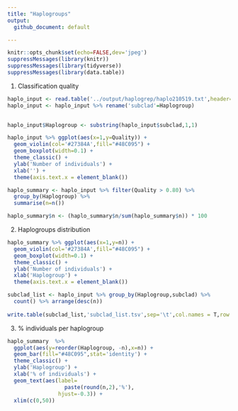 ```yaml
---
title: "Haplogroups"
output: 
  github_document: default

---
```


```r
knitr::opts_chunk$set(echo=FALSE,dev='jpeg')
suppressMessages(library(knitr))
suppressMessages(library(tidyverse))
suppressMessages(library(data.table))
```

1. Classification quality

```r
haplo_input <- read.table('../output/haplogrep/haplo210519.txt',header=T) 
haplo_input <- haplo_input %>% rename('subclad'=Haplogroup) 
  

haplo_input$Haplogroup <- substring(haplo_input$subclad,1,1)

haplo_input %>% ggplot(aes(x=1,y=Quality)) + 
  geom_violin(col='#27384A',fill="#48C095") +
  geom_boxplot(width=0.1) +
  theme_classic() +
  ylab('Number of individuals') +
  xlab('') +
  theme(axis.text.x = element_blank())

haplo_summary <- haplo_input %>% filter(Quality > 0.80) %>% 
  group_by(Haplogroup) %>% 
  summarise(n=n())

haplo_summary$n <- (haplo_summary$n/sum(haplo_summary$n)) * 100

```

2. Haplogroups distribution

```r
haplo_summary %>% ggplot(aes(x=1,y=n)) + 
  geom_violin(col='#27384A',fill="#48C095") +
  geom_boxplot(width=0.1) +
  theme_classic() +
  ylab('Number of individuals') +
  xlab('Haplogroup') +
  theme(axis.text.x = element_blank())

subclad_list <- haplo_input %>% group_by(Haplogroup,subclad) %>% 
  count() %>% arrange(desc(n))
  
write.table(subclad_list,'subclad_list.tsv',sep='\t',col.names = T,row.names = F,quote = F)
```

3. % individuals per haplogroup

```r
haplo_summary  %>% 
  ggplot(aes(y=reorder(Haplogroup, -n),x=n)) +
  geom_bar(fill="#48C095",stat='identity') + 
  theme_classic() +
  ylab('Haplogroup') +
  xlab('% of individuals') +
  geom_text(aes(label=
                  paste(round(n,2),'%'),
                hjust=-0.3)) +
  xlim(c(0,50))

```

